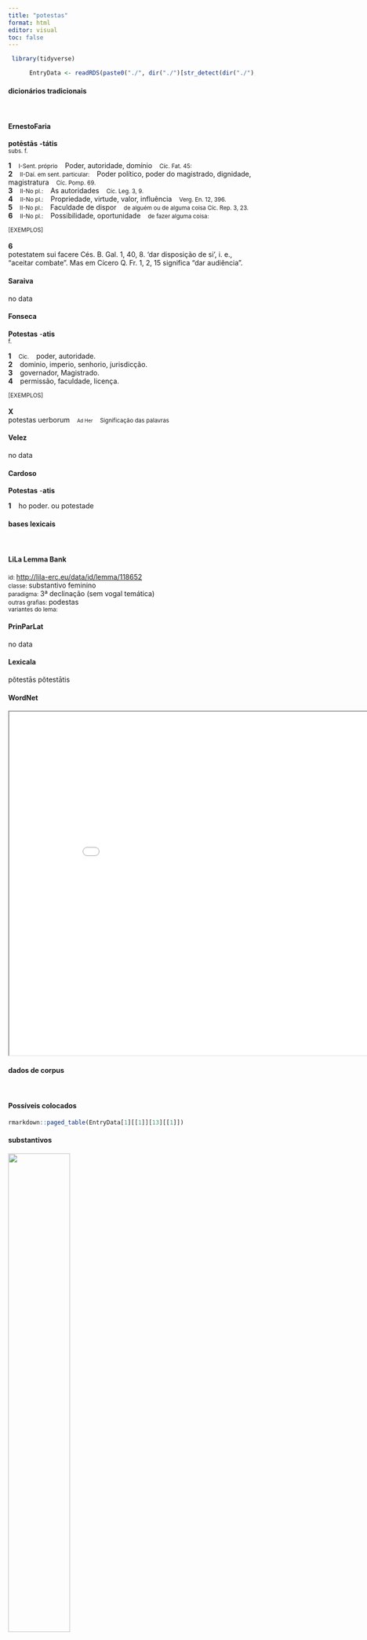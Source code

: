 ```yaml
---
title: "potestas"
format: html
editor: visual
toc: false
---
```



```r
 library(tidyverse) 

      EntryData <- readRDS(paste0("./", dir("./")[str_detect(dir("./"), "_xx112-111-116-101-115-116-97-115xx_.rds")]))

```


#### dicionários tradicionais

&emsp;




::: panel-tabset

#### ErnestoFaria

<b>potēstās</b> <b>-tátis</b> <br> <small>subs. f.</small> <br> <small></small>   <p> <b>1</b> &ensp; <small>I-Sent. próprio</small> &ensp; Poder, autoridade, domínio &ensp; <small>Cíc. Fat. 45:</small> <br> <b>2</b> &ensp; <small>II-Daí. em sent. particular:</small> &ensp; Poder político, poder do magistrado, dignidade, magistratura &ensp; <small>Cíc. Pomp. 69.</small> <br> <b>3</b> &ensp; <small>II-No pl.:</small> &ensp; As autoridades &ensp; <small>Cíc. Leg. 3, 9.</small> <br> <b>4</b> &ensp; <small>II-No pl.:</small> &ensp; Propriedade, virtude, valor, influência &ensp; <small>Verg. En. 12, 396.</small> <br> <b>5</b> &ensp; <small>II-No pl.:</small> &ensp; Faculdade de dispor &ensp; <small>de alguém ou de alguma coisa Cíc. Rep. 3, 23.</small> <br> <b>6</b> &ensp; <small>II-No pl.:</small> &ensp; Possibilidade, oportunidade &ensp; <small>de fazer alguma coisa:</small> </p>   <p><small>[EXEMPLOS]</small><br> <br><b>6</b><br>potestatem sui facere Cés. B. Gal. 1, 40, 8. ‘dar disposição de si’, i. e., “aceitar combate”. Mas em Cícero Q. Fr. 1, 2, 15 significa “dar audiência”. </p>




#### Saraiva

no data




#### Fonseca

<b>Potestas</b> -<b>atis</b> <br> <small>f.</small>   <p> <b>1</b> &ensp; <small>Cic.</small> &ensp; poder, autoridade. <br> <b>2</b> &ensp; dominio, imperio, senhorio, jurisdicção. <br> <b>3</b> &ensp; governador, Magistrado. <br> <b>4</b> &ensp; permissão, faculdade, licença. </p>   <p><small>[EXEMPLOS]</small><br> <br><b>X</b><br>potestas uerborum &ensp; <small><small>Ad Her</small></small> &ensp; <small>Significação das palavras</small> </p>




#### Velez

no data




#### Cardoso

<b>Potestas</b> -<b>atis</b>   <p> <b>1</b> &ensp; ho poder. ou potestade </p>


:::



#### bases lexicais

&emsp;






::: panel-tabset

#### LiLa Lemma Bank

<small> id: </small> <a href=' http://lila-erc.eu/data/id/lemma/118652 ' target="_blank"> http://lila-erc.eu/data/id/lemma/118652 </a> <br>
<small> classe: </small> substantivo feminino   <br>
<small> paradigma: </small> 3ª declinação (sem vogal temática) <br>
<small> outras grafias: </small> podestas <br>
<small> variantes do lema: </small>  <br>





#### PrinParLat

no data




#### Lexicala

pŏtestās 
 pŏtestātis




#### WordNet

<iframe width='900' height='700' src='Media/Tree__xx112-111-116-101-115-116-97-115xx__sem_type_lexemes_pt.html'>

</iframe>


:::



#### dados de corpus

&emsp;




::: panel-tabset

#### Possíveis colocados

```r

rmarkdown::paged_table(EntryData[1][[1]][13][[1]])

```


#### substantivos

![](./Media/wordcloud__xx112-111-116-101-115-116-97-115xx__BY_collocate_scoreSUBST.webp){width=50% fig-alt='This chart plots collocate by scoreSUBST, for the headword potestas here are all the values plotted: collocate: tribunicius; scoreSUBST: 0. collocate: imperium; scoreSUBST: 2. collocate: noster; scoreSUBST: 0. collocate: uester; scoreSUBST: 0. collocate: habeo; scoreSUBST: 0. collocate: facio; scoreSUBST: 0. collocate: romanus; scoreSUBST: 0. collocate: senatus; scoreSUBST: 2. collocate: nos; scoreSUBST: 0. collocate: per; scoreSUBST: 0. collocate: atque; scoreSUBST: 0'}




#### adjetivos

![](./Media/wordcloud__xx112-111-116-101-115-116-97-115xx__BY_collocate_scoreADJ.webp){width=50% fig-alt='This chart plots collocate by scoreADJ, for the headword potestas here are all the values plotted: collocate: tribunicius; scoreADJ: 3. collocate: imperium; scoreADJ: 0. collocate: noster; scoreADJ: 0. collocate: uester; scoreADJ: 0. collocate: habeo; scoreADJ: 0. collocate: facio; scoreADJ: 0. collocate: romanus; scoreADJ: 2. collocate: senatus; scoreADJ: 0. collocate: nos; scoreADJ: 0. collocate: per; scoreADJ: 0. collocate: atque; scoreADJ: 0'}




#### verbos

![](./Media/wordcloud__xx112-111-116-101-115-116-97-115xx__BY_collocate_scoreVERBO.webp){width=50% fig-alt='This chart plots collocate by scoreVERBO, for the headword potestas here are all the values plotted: collocate: tribunicius; scoreVERBO: 0. collocate: imperium; scoreVERBO: 0. collocate: noster; scoreVERBO: 0. collocate: uester; scoreVERBO: 0. collocate: habeo; scoreVERBO: 2. collocate: facio; scoreVERBO: 2. collocate: romanus; scoreVERBO: 0. collocate: senatus; scoreVERBO: 0. collocate: nos; scoreVERBO: 0. collocate: per; scoreVERBO: 0. collocate: atque; scoreVERBO: 0'}




#### advérbios

![](./Media/wordcloud__xx112-111-116-101-115-116-97-115xx__BY_collocate_scoreADV.webp){width=50% fig-alt='This chart plots collocate by scoreADV, for the headword potestas here are all the values plotted: collocate: tribunicius; scoreADV: 0. collocate: imperium; scoreADV: 0. collocate: noster; scoreADV: 0. collocate: uester; scoreADV: 0. collocate: habeo; scoreADV: 0. collocate: facio; scoreADV: 0. collocate: romanus; scoreADV: 0. collocate: senatus; scoreADV: 0. collocate: nos; scoreADV: 0. collocate: per; scoreADV: 0. collocate: atque; scoreADV: 0'}




#### preposições e conjunções

![](./Media/wordcloud__xx112-111-116-101-115-116-97-115xx__BY_collocate_scoreFUNC.webp){width=50% fig-alt='This chart plots collocate by scoreFUNC, for the headword potestas here are all the values plotted: collocate: tribunicius; scoreFUNC: 0. collocate: imperium; scoreFUNC: 0. collocate: noster; scoreFUNC: 0. collocate: uester; scoreFUNC: 0. collocate: habeo; scoreFUNC: 0. collocate: facio; scoreFUNC: 0. collocate: romanus; scoreFUNC: 0. collocate: senatus; scoreFUNC: 0. collocate: nos; scoreFUNC: 0. collocate: per; scoreFUNC: 20. collocate: atque; scoreFUNC: 0'}


:::



::: panel-tabset

#### ExemplosTraduzidos

<p> in sua <b>potestate</b> habet quam cito reparet <br> <small> Sen.Ep.9.5 <br> tem em seu poder substituí-lo o mais rápidamente possível. <small> [JDD] </small> </small> </p>
; <p> neque enim exeundi Roma <b>potestas</b> nobis fuit <br> <small> Cic.Att.1.3.2 <br> pois não tive possibilidade de sair de Roma. <small> [JDD, de outra edição] </small> </small> </p>
; <p> non omnia in unius <b>potestate</b> ac moderatione uertentur <br> <small> Cic.Ver.1.20 <br> Não, tudo se transcorrerá de acordo com o poder e autoridade de uma única pessoa. <small> [JDD] </small> </small> </p>
; <p> si quid de his rebus dicere uellet feci <b>potestatem</b> <br> <small> Cic.Catil.3.11.2 <br> Se ele quisesse dizer algo sobre aquelas coisas, dei permissão. <small> [JDD] </small> </small> </p>
; <p> Caesar iis quos in castris retinuerat discedendi <b>potestatem</b> fecit <br> <small> Caes.Gal.4.15.4 <br> César deu a possibilidade de irem-se aqueles que ele tinha detido no acampamento. <small> [JDD] </small> </small> </p>
; <p> si enim deferetur erit quaedam nostra <b>potestas</b> et tum deliberabimus <br> <small> Cic.Att.2.5.1 <br> Pois se me for oferecido, terei um certo poder e então vou deliberar. <small> [JDD] </small> </small> </p>
; <p> pollicetur enim se prouinciam Galliam retenturum in senatus populique Romani <b>potestate</b> <br> <small> Cic.Phil.3.8.9 <br> Pois promete que ele vai manter a província da Gália sob o poder do senado e do povo romano. <small> [JDD] </small> </small> </p>
; <p> is est enim ille qui semper senatus iudicium et auctoritatem semper uoluntatem uestram <b>potestatem</b>que contempserit <br> <small> Cic.Phil.6.5.5 <br> Pois esse é aquele que sempre desprezou o julgamento e a autoridade do senado, sempre desprezou a vossa vontade e poder. <small> [JDD] </small> </small> </p>
; <p> atque hoc quidem uidere licet eos qui antea commodis fuerint moribus imperio <b>potestate</b> prosperis rebus immutari sperni ab iis ueteres amicitias indulgeri nouis <br> <small> Cic.Amici.54 <br> E, por certo, é possível ver isto: que aqueles que antes foram de costumes moderados, mudam com o comando, com o poder, com as coisas prósperas; que são desprezadas por eles as velhas amizades, são tratadas com indulgência as novas. <small> [JDD, de outra edição] </small> </small> </p>
; <p> neque enim ullam aliam ob causam populus Romanus tribuniciam <b>potestatem</b> tanto studio requisiuit quam cum poscebat uerbo illam poscere uidebatur re uera iudicia poscebat <br> <small> Cic.Ver.1.44 <br> 44 Pois por nenhuma outra causa o povo romano requisitou com tanto empenho o poder tribunício e quando o exigia parecia exigi-lo com a palavra; na realidade, exigia julgamentos verdadeiros. <small> [JDD] </small> </small> </p>
; <p> permagnum est in eum dicere aliquid qui praeteriens lectica paulisper deposita non per praestigias sed palam per <b>potestatem</b> uno imperio ostiatim totum oppidum compilauerit <br> <small> Cic.Ver.2.4.53.9 <br> É uma tarefa considerável dizer algo contra alguém que, ao passar, posta no chão sua liteira por algum tempo, saqueou a cidade inteira, casa por casa, não por meio de artifícios, mas abertamente, por meio de seu poder, com sua única autoridade suprema. <small> [JDD] </small> </small> </p>





#### Frequência por autor

![](./Media/barchart__xx112-111-116-101-115-116-97-115xx__lemma_BY_author_Frequencies.webp){width=50% fig-alt='This charts plots the frequency of lemma by author_Frequencies. The Hieronymus subcorpus registers the highest normalized frequency, with the value of 11.23 and an absolute frequency of 5. The Caesar subcorpus follows, with a normalized frequency of 7.18 and an absolute frequency of 19. the subcorpus with the least normalized frequency is Ovidius with the normalized value of 0 and an absolute freqeuncy of 0. here are all the values: subcorpus: Caesar ; normalized frequency: 19 ; absolute frequency: 7.17576856258025. subcorpus: Cicero ; normalized frequency: 83 ; absolute frequency: 5.17056639505619. subcorpus: Horatius ; normalized frequency: 1 ; absolute frequency: 0.888020602077968. subcorpus: Ovidius ; normalized frequency: 0 ; absolute frequency: 0. subcorpus: Phaedrus ; normalized frequency: 1 ; absolute frequency: 1.5181417944436. subcorpus: Sallustius ; normalized frequency: 4 ; absolute frequency: 3.71023096187738. subcorpus: Seneca ; normalized frequency: 7 ; absolute frequency: 1.30643325059256. subcorpus: Suetonius ; normalized frequency: 0 ; absolute frequency: 0. subcorpus: Tacitus ; normalized frequency: 0 ; absolute frequency: 0. subcorpus: Vergilius ; normalized frequency: 0 ; absolute frequency: 0. subcorpus: Hieronymus ; normalized frequency: 5 ; absolute frequency: 11.2334306897326'}




#### Frequência por gênero

![](./Media/barchart__xx112-111-116-101-115-116-97-115xx__lemma_BY_genre_Frequencies.webp){width=50% fig-alt='This charts plots the frequency of lemma by genre_Frequencies. The Prosa.ficcional subcorpus registers the highest normalized frequency, with the value of 11.23 and an absolute frequency of 5. The Prosa.oratória subcorpus follows, with a normalized frequency of 6.53 and an absolute frequency of 68. the subcorpus with the least normalized frequency is Poesia.trágica with the normalized value of 0 and an absolute freqeuncy of 0. here are all the values: subcorpus: Prosa.histórica ; normalized frequency: 23 ; absolute frequency: 5.59896784244991. subcorpus: Prosa.filosófica ; normalized frequency: 11 ; absolute frequency: 1.81216124940281. subcorpus: Prosa.oratória ; normalized frequency: 68 ; absolute frequency: 6.52885658598408. subcorpus: Prosa.epistolográfica ; normalized frequency: 11 ; absolute frequency: 2.91475661782241. subcorpus: Poesia.lírica ; normalized frequency: 1 ; absolute frequency: 0.84125515268781. subcorpus: Poesia.didática ; normalized frequency: 1 ; absolute frequency: 0.848248367121893. subcorpus: Poesia.trágica ; normalized frequency: 0 ; absolute frequency: 0. subcorpus: Poesia.épica ; normalized frequency: 0 ; absolute frequency: 0. subcorpus: Prosa.ficcional ; normalized frequency: 5 ; absolute frequency: 11.2334306897326'}




#### Frequência por século

![](./Media/barchart__xx112-111-116-101-115-116-97-115xx__lemma_BY_period_Frequencies.webp){width=50% fig-alt='This charts plots the frequency of lemma by period_Frequencies. The IV.d.C. subcorpus registers the highest normalized frequency, with the value of 11.23 and an absolute frequency of 5. The I.a.C. subcorpus follows, with a normalized frequency of 4.98 and an absolute frequency of 107. the subcorpus with the least normalized frequency is II.d.C. with the normalized value of 0 and an absolute freqeuncy of 0. here are all the values: subcorpus: I.a.C. ; normalized frequency: 107 ; absolute frequency: 4.98021875727252. subcorpus: I.d.C. ; normalized frequency: 8 ; absolute frequency: 1.2238029677222. subcorpus: II.d.C. ; normalized frequency: 0 ; absolute frequency: 0. subcorpus: IV.d.C. ; normalized frequency: 5 ; absolute frequency: 11.2334306897326'}


:::

